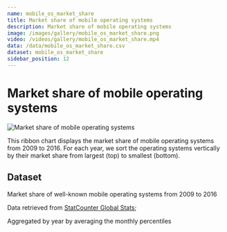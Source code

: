 ```yaml
---
name: mobile_os_market_share
title: Market share of mobile operating systems
description: Market share of mobile operating systems
image: /images/gallery/mobile_os_market_share.png
video: /videos/gallery/mobile_os_market_share.mp4
data: /data/mobile_os_market_share.csv
dataset: mobile_os_market_share
sidebar_position: 12
---
```


# Market share of mobile operating systems

![Market share of mobile operating systems](/images/gallery/mobile_os_market_share.png)

This ribbon chart displays the market share of mobile operating systems from 2009 to 2016. For each year, we sort the operating systems vertically by their market share from largest (top) to smallest (bottom).

<Player url="/videos/gallery/mobile_os_market_share.mp4"/>

## Dataset

Market share of well-known mobile operating systems from 2009 to 2016

Data retrieved from [StatCounter Global Stats](http://gs.statcounter.com/os-market-share/mobile/worldwide);

Aggregated by year by averaging the monthly percentiles